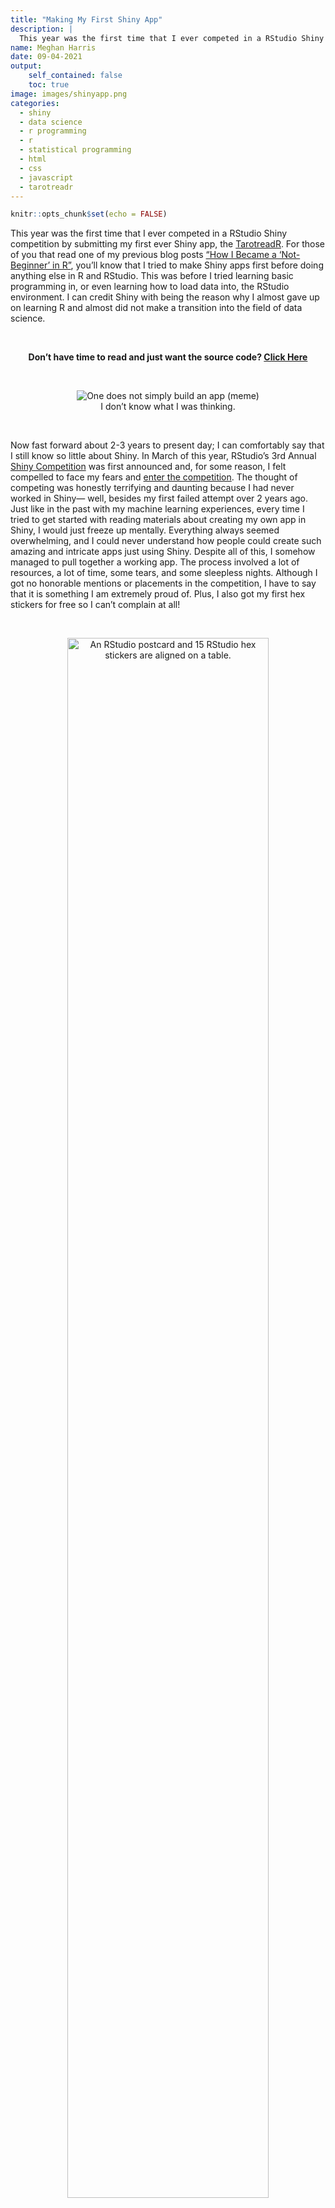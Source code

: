 ```yaml
---
title: "Making My First Shiny App"
description: |
  This year was the first time that I ever competed in a RStudio Shiny competition by submitting my first ever Shiny app, the TarotreadR.
name: Meghan Harris
date: 09-04-2021
output:
    self_contained: false
    toc: true
image: images/shinyapp.png
categories:
  - shiny
  - data science
  - r programming
  - r
  - statistical programming
  - html
  - css
  - javascript
  - tarotreadr
---
```



```r
knitr::opts_chunk$set(echo = FALSE)
```


This year was the first time that I ever competed in a RStudio Shiny competition by submitting my first ever Shiny app, the [TarotreadR](https://meghansaha.shinyapps.io/TarotreadR/). For those of you that read one of my previous blog posts [“How I Became a ‘Not-Beginner’ in R”](https://www.thetidytrekker.com/post/how-i-became-a-not-beginner-in-r), you'll know that I tried to make Shiny apps first before doing anything else in R and RStudio. This was before I tried learning basic programming in, or even learning how to load data into, the RStudio environment. I can credit Shiny with being the reason why I almost gave up on learning R and almost did not make a transition into the field of data science.

<br>

<center>**Don't have time to read and just want the source code? [Click Here](https://github.com/Meghansaha/TarotreadR)**</center>

<br>

<center>
<img src="images/appmeme.jpg" alt = "One does not simply build an app (meme)">
<figcaption>I don't know what I was thinking.</figcaption>
</center>

<br>

Now fast forward about 2-3 years to present day; I can comfortably say that I still know so little about Shiny. In March of this year, RStudio’s 3rd Annual [Shiny Competition](https://blog.rstudio.com/2021/03/11/time-to-shiny/) was first announced and, for some reason, I felt compelled to face my fears and [enter the competition](https://community.rstudio.com/t/tarotreadr-shiny-contest-submission/103681). The thought of competing was honestly terrifying and daunting because I had never worked in Shiny— well, besides my first failed attempt over 2 years ago. Just like in the past with my machine learning experiences, every time I tried to get started with reading materials about creating my own app in Shiny, I would just freeze up mentally. Everything always seemed overwhelming, and I could never understand how people could create such amazing and intricate apps just using Shiny. Despite all of this, I somehow managed to pull together a working app. The process involved a lot of resources, a lot of time, some tears, and some sleepless nights. Although I got no honorable mentions or placements in the competition, I have to say that it is something I am extremely proud of. Plus, I also got my first hex stickers for free so I can’t complain at all! 

<br>

<center>
<img src="images/stickers.jpg" alt = "An RStudio postcard and 15 RStudio hex stickers are aligned on a table." width = 80%>
<figcaption>Things I received for the competition. Totally made up for the sadness of not placing!</figcaption>
</center>

<br>

A few months ago, I could never have imagined that I would be able to create a **working** app that I made by myself in Shiny. The TarotreadR isn't the best app and might not be the most creative, but it is something that is a huge accomplishment for me. Especially so because it was made in about three months with no prior Shiny experience. I wanted to take the time to talk about this process of creating the TarotreadR and what I learned from the experience, so let’s dive in!

<br>

##    The Idea

<center>
[<img src="images/modernwitch.jpg" alt = "An Image of the box cover for the Modern Witch Tarot Deck by Lisa Sterle and two tarot cards. The Fool and The High Priestess.">](https://www.muddycolors.com/2018/05/magic-for-artists-part-2-tarot-other-decks/)
<figcaption>[The Modern Witch Tarot Deck by Lisa Sterle. Image credit: Lauren Panepinto | Muddycolors.com](https://www.muddycolors.com/2018/05/magic-for-artists-part-2-tarot-other-decks/)</figcaption>
</center>

<br>

My TarotreadR idea was thought up before the Shiny competition this year. Recently, I’ve personally become interested in tarot cards (and was gifted [The Modern Witch Tarot Deck by Lisa Sterle](https://www.lisasterle.com/mwt).) This is not because I was planning my career transition into tarot reading, but because I grew fond of the different art styles that different decks can have. I find it so interesting to look at how artists’ interpretations of these decks vary. I must also admit that I do like pulling cards for myself from time to time. I find that some people get surprised when I tell them that. I’m viewed as this highly analytical person that works in data science and “real things.” For me, I liken reading cards to using a fidget spinner in some sense. 

<br>

As a mental health advocate, I’ve always been open about my mental health struggles and I must say that sometimes pulling tarot cards prompts me to use the [Barnum Effect](https://en.wikipedia.org/wiki/Barnum_effect) to my advantage by creating some distance from my anxious thoughts. This gives me the space to acknowledge what I already know within me. Being that I started doing this more frequently, I wanted an app that could spell out full interpretations of groups of tarot cards based on what was pulled. Interpreting tarot cards can get messy and confusing if you start doing more than one, and if you allow them to be reversed. It can get complicated because a reversed tarot card can have subtle but key differences in interpretations when compared to upright cards. So, given that I was already interested in this and wanted to do it, the idea of a simpler app, the TarotreadR, was born. 

<br>

Instead of making fully tailored interpretations, the app would randomly pull cards for the user and give them keywords for each card based on if the card was upright or reversed. To get started with this, I wanted to do the tasks that I thought would take the longest: making the card images and creating tarot card data.

<br>

##    Making the Card Art and Data

<br>

<center>
<img src="images/lovers.gif" alt = "An animated image of a collage forming to create The Lovers tarot card." width = 80%>
<figcaption>One of my favorite cards that I made. This gif shows all the pieces I had to individually find to create the visual for this card.</figcaption>
</center>

<br>

The process of making the card art was a bit daunting but something I really wanted to do. The original tarot deck consists of 78 cards in total. Making the card art did take about 2 months over the course of a few sessions. It was the perfect time to get some use out of my Pro [Canva](https://www.canva.com/) account. I created each image by "collaging" various icons, graphics, and shapes together. This was a tedious process as it required thinking outside of the box to get the shapes and figures I wanted. The hardest part was trying to keep the figures (human silhouettes) consistent. Let’s just say I like some cards more than others.

<br>

<center>
<img src="images/towerkop.png" alt = "Two tarot cards. The Tower and the King of Pentacles.">
<figcaption>One of my best cards and one of my worst. Note the inconsistency in the style and design of the human silhouettes.</figcaption>
</center>

<br>

While I was making the card art, I was also creating a dataset to go with it. For an app like this, the dataset was straightforward. I would just need three variables: The card’s name, the associated keywords (card meanings), and the position (upright or reversed/upside down) of the card. I used a combination of published meanings from [biddytarot.com](https://www.biddytarot.com/tarot-card-meanings/) and [labyrinthos.co](https://labyrinthos.co/blogs/tarot-card-meanings-list) to fill in the keywords of each card. This process also took about a few months as I only filled in the data once I completed the art for the card.

<br>

<center>
<img src="images/tarotdataset.png" alt = "A screen capture of the tarot dataset on my github account. It has three variables: 'Card', 'Keywords,' and 'Reversed' which is the card position. The keywords are written in plaintext HTML.">
<figcaption>The finished tarot card dataset in the TarotreadR Github Repository</figcaption>
</center>

<br>

Creating the dataset was an iterative process. While I was working on the cards and data, I did start to think about the app structure. Trial and error eventually lead to me figuring out that the text in the “keywords” variable could be in plaintext HTML. This required me fixing the data to follow plaintext HTML and to then introduce line breaks in the UI of the app when keywords were displayed.

<br>

<center>
<img src="images/threeofcups.png" alt = "A combined screenshot of the Three of Cups in the dataset and the Three of Cups in the app. The card shows a picture of three hands holding cups together.">
<figcaption>The Three of Cups card displayed in the TarotreadR app and a snip of the dataset. Plaintext HTML was used to format the keywords.</figcaption>
</center>

<br>

After I had a good foundation going with the cards and dataset, I had to finally face my fears and start trying to build the app in Shiny. I thought the best way to do this would be to try to wrap my head around the Shiny environment. I would be lying if I said I wasn’t terrified.

<br>

##    Understanding the Shiny Environment and Reactivity


<center>
<img src="images/scared.gif" alt = "Jake the Dog from Adventure Time, cowering in fear on the ground and hiding his eyes.">
<figcaption>Me opening a new default Shiny app script in R.</figcaption>
</center>

<br>

**Spoiler Alert:** this part was actually not that bad! The worst is designing your app to make it look pretty and I’ll get to that nightmare shortly. If you’ve read one of my previous R walkthroughs, [Making Dull Dashboards](https://www.thetidytrekker.com/post/dull-dashboards), you may recall me talking about the concept of reactivity when creating [flexdashboards](https://pkgs.rstudio.com/flexdashboard/). The concepts I learned using the [Crosstalk](https://rstudio.github.io/crosstalk/) and [SummaryWidgets](https://kent37.github.io/summarywidget/using.html) packages to make flexdashboards prepared me to comprehend how the Shiny environment works. While I am still a Shiny noob in my mind, it’s definitely not as scary when you have a basic understanding of how the two major components of a Shiny app work together.

<br>

<center>
<img src="images/shinystructure.png" alt = "A picture of a car diagram with a basic interior and an engine. The structure of a Shiny app is like a car... The UI is everything the user need to control the car and feel comfortable while using it. The Server is everything 'under the hood' of the car that's required to make it run.">
<figcaption>A basic thought process that helped me understand the Shiny environment.</figcaption>
</center>

<br>

I think of a Shiny app as if it were a car made of two main components: the Server and the UI (User Interface). I think of the Server as everything under the hood of the car: the engine, fuel tank, electrical system, etc. I think of the UI as the frame of the car, the seats, the steering wheel, and anything else I would need to comfortably control the car.

I think of it this way: there’s a bare minimum that’s required for a car to turn on and operate. This is like having functions in your Server that, at its bare minimum, will allow the app to operate regardless of efficiency or the warnings that we might ignore in the console while our app is deploying. At its bare minimum, the UI should similarly be able to give the user basic functionality. In our car comparison this could be something as simple as making sure the car has a working ignition and a steering wheel. In the same sense, while our cars can operate with these bare minimums, we’d prefer to not see a check engine light, we’d prefer seat belts, and maybe some nice leather seats to sit on. 

Once I started thinking about Shiny apps this way, I realized the importance of the interaction between the UI and the Server. I’m very excited to build from this knowledge to make better apps in the future, but for now, this basic understanding was all I needed to make the TarotreadR happen.

<br>

##    Designing the UI
  
<center>
<img src="images/UIcodesnip.png" alt = "A screenshot of some of the code from the TarotreadR's UI.">
<figcaption>A piece of the UI code used to make the TarotreadR. This code creates a one card draw.</figcaption>
</center>

<br>

Creating the UI was also an iterative process. It seemed I was constantly going back and forth between the UI and Server through trial and error. I expected this as I was essentially teaching myself as I progressed. One of the biggest challenges was learning that it’s REALLY helpful to have some knowledge of HTML, CSS, and even JavaScript when designing a Shiny app’s UI. While it’s not required to make an app functional, it is required to make an app pretty. I had a vision of what I wanted the app to look like, and to get that vision, I definitely had to spend some nights refreshing my HTML skills and learning new skills in CSS and JavaScript. These backgrounds were needed to figure out small things like not having cards appear until a user has clicked on an action button and having the cards animate onto the screen when a user “pulled” them.

Another challenge was figuring out spacing and sizing. It required thinking about the app and its components in a modular fashion. Boxes within boxes, if you will. Again, trial and error was my best friend here. The code you see above is a “Frankenstein” masterpiece that came to be after many iterations and failed deployments.

<br>

##    Setting Up the Server

Besides trying to teach myself CSS and minimal JavaScript in less than a month, one of the most difficult things about building the TarotreadR was figuring out the Server component. I needed to figure out how to randomize cards being pulled, but I also needed to get images to show up in the UI based on those randomizations. Things get even more difficult once you add in the reversed card positions. 


My original thought was to only make the deck of cards one time and then figure out how to get the images to display in a reversed position programmatically. In my darkest hour, I gave up trying to figure out the CSS to make this happen. Every time I thought I had the answer, the image would somehow be off and not displaying correctly. In that moment, I shed a tear, closed RStudio, and opened up Canva and proceeded to make “reversed” images for each of the cards. In retrospect, I really wish that I would have stuck it out as it might have improved the TarotreadR’s performance (instead of loading 78 card images, it was now loading 156 card images for upright and reversed positions).

Having separate images did end up working for me with the help of this [post](https://ropensci.org/blog/2017/11/07/magick-knitr/) by [Jeroen Ooms](https://twitter.com/opencpu). Once I got over the biggest hurdle of getting the images to display properly, I was able to add things like toggling (so that cards are only shown after a button is clicked) and sounds that play with the card animations.

<br>

<center>
<img src="images/animationscodesnip.png" alt = "A piece of the Server code from the TarotreadR app.">
<figcaption>A snip of the animations and interactions coded for the TarotreadR. Most of these functions came from packages like ShinyAnimate.</figcaption>
</center>

<br>

##    Putting It All Together


Finally, after about three months, all of the work paid off! I finally finished all of the cards, completed all of the data entry, got the UI and Server to talk to each other, and successfully deployed the TarotreadR to Shinyapps.io. If you haven’t seen it action and would like to, you can [here](https://meghansaha.shinyapps.io/TarotreadR/). 


If you’d like to see the full code and files used to make all of this, you can find it in my Github Repo [here](https://github.com/Meghansaha/TarotreadR).


<br>


<center>
<img src="images/tarotreadrsnip.png" alt = "A screenshot of the finished TarotreadR app. The images shows three tarot cards. The Magician, The Hermit, and the Three of Cups.">
<figcaption>The completed TarotreadR app. My first Shiny app!</figcaption>
</center>

<br>

## Lessons Learned

After this whole experience, my professional and personal life got extremely hectic, and I didn’t get a chance to really talk about this publicly (which is what prompted this post). There are a few lessons I’ve learned that I want to highlight:


-   CSS, HTML, and JavaScript are crucial to making attractive UIs (in my opinion).


-   Sometimes it’s OK if your code is not the most efficient. You can still get your app to work – but it is in good practice to try and revisit the code to improve it if possible.


-   [Flexdashboards](https://pkgs.rstudio.com/flexdashboard/), [Crosstalk](https://rstudio.github.io/crosstalk/), and [SummaryWidgets](https://kent37.github.io/summarywidget/using.html) are absolutely the reason why I was able to do all of this in three months. Learning these packages can ease you into understanding how app reactivity works.


-   I have even more respect for web devs and those that make Shiny apps for a living (I already had a lot of respect for you guys, now it’s just **astronomical**).


-   Shiny isn’t all that scary once you slow down and take the time to understand the environment.

<br>

*Have you ever made Shiny apps before? Do you have “Shinyphobia” like I did? Are you screaming at the inefficiency of my program? (I know, I’m sorry!) Feel free to contact me directly! Respectful discourse towards efficient solutions or new insights is always welcomed!*


